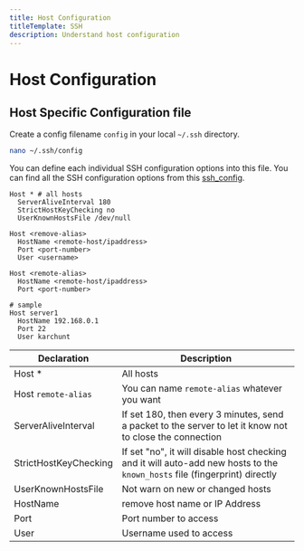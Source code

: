 ```yaml
---
title: Host Configuration
titleTemplate: SSH
description: Understand host configuration
---
```



# Host Configuration

## Host Specific Configuration file

Create a config filename `config` in your local `~/.ssh` directory.

```bash
nano ~/.ssh/config
```

You can define each individual SSH configuration options into this file. You can find all the SSH configuration options from this [ssh_config](https://man.cx/ssh_config).

```text filename="~/.ssh/config"
Host * # all hosts
  ServerAliveInterval 180
  StrictHostKeyChecking no
  UserKnownHostsFile /dev/null

Host <remove-alias>
  HostName <remote-host/ipaddress>
  Port <port-number>
  User <username>

Host <remote-alias>
  HostName <remote-host/ipaddress>
  Port <port-number>

# sample
Host server1
  HostName 192.168.0.1
  Port 22
  User karchunt
```

| Declaration           | Description                                                                                                                |
| --------------------- | -------------------------------------------------------------------------------------------------------------------------- |
| Host \*               | All hosts                                                                                                                  |
| Host `remote-alias`   | You can name `remote-alias` whatever you want                                                                              |
| ServerAliveInterval   | If set 180, then every 3 minutes, send a packet to the server to let it know not to close the connection                   |
| StrictHostKeyChecking | If set "no", it will disable host checking and it will auto-add new hosts to the `known_hosts` file (fingerprint) directly |
| UserKnownHostsFile    | Not warn on new or changed hosts                                                                                           |
| HostName              | remove host name or IP Address                                                                                             |
| Port                  | Port number to access                                                                                                      |
| User                  | Username used to access                                                                                                    |

<Comments />